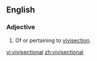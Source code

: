 ==English==

===Adjective===
{{head|en|adjective}}

# Of or pertaining to [[vivisection]].

[[vi:vivisectional]]
[[zh:vivisectional]]